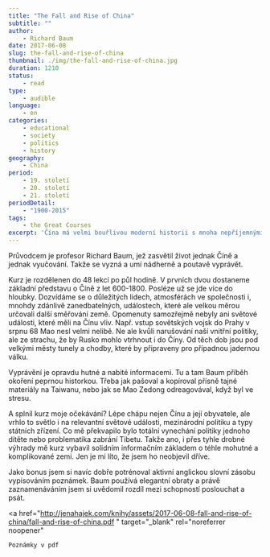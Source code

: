 ```yaml
---
title: "The Fall and Rise of China"
subtitle: ""
author:
    - Richard Baum
date: 2017-06-08
slug: the-fall-and-rise-of-china
thumbnail: ./img/the-fall-and-rise-of-china.jpg
duration: 1210
status:
    - read
type:
    - audible
language:
    - en
categories:
    - educational
    - society
    - politics
    - history
geography:
    - China
period:
    - 19. století
    - 20. století
    - 21. století
periodDetail:
    - "1900-2015"
tags:
    - the Great Courses
excerpt: 'Čína má velmi bouřlivou moderní historii s mnoha nepříjemnými etapami, které jsou stále tabu. Ve smlouvách bývá uvedeno, že se v práci o určitých věcech mluvit nesmí, nepohodlné informace jsou cenzurovány. Touha poznat a pochopit Čínu lépe, než jen sledováním běžného života, mě dovedla k výbornému video kurzu ze série <a href="https://www.thegreatcoursesplus.com/show/fall_and_rise_of_china" title="The Great Courses Plus" target="_blank" rel="noreferrer noopener">The Great Courses Plus</a>, ale k sehnání i na <a href="https://www.audible.com/pd/History/The-Fall-and-Rise-of-China-Audiobook/B00DIAUENC?qid=1496825260&sr=1-1/" title="Audible" target="_blank" rel="noreferrer noopener">Audible</a>.'
---
```


Průvodcem je profesor Richard Baum, jež zasvětil život jednak Číně a jednak vyučování. Takže se vyzná a umí nádherně a poutavě vyprávět.

Kurz je rozdělenen do 48 lekcí po půl hodině. V prvních dvou dostaneme základní představu o Číně z let 600-1800. Posléze už se jde více do hloubky. Dozvídáme se o důležitých lidech, atmosférách ve společnosti i, mnohdy zdánlivě zanedbatelných, událostech, které ale velkou měrou určovali další směřování země. Opomenuty samozřejmě nebyly ani světové události, které měli na Čínu vliv. Např. vstup sovětských vojsk do Prahy v srpnu 68 Mao nesl velmi nelibě. Ne ale kvůli narušování naší vnitřní politiky, ale ze strachu, že by Rusko mohlo vtrhnout i do Číny. Od těch dob jsou pod velkými městy tunely a chodby, které by připraveny pro případnou jadernou válku.

Vyprávění je opravdu hutné a nabité informacemi. Tu a tam Baum příběh okoření peprnou historkou. Třeba jak pašoval a kopíroval přísně tajné materiály na Taiwanu, nebo jak se Mao Zedong odreagovával, když byl ve stresu.

A splnil kurz moje očekávání? Lépe chápu nejen Čínu a její obyvatele, ale vrhlo to světlo i na relevantní světové události, mezinárodní politiku a typy státních zřízení. Co mě překvapilo bylo totální vynechání politiky jednoho dítěte nebo problematika zabrání Tibetu. Takže ano, i přes tyhle drobné výhrady mě kurz vybavil solidním informačním základem o téhle mohutné a komplikované zemi. Jen je mi líto, že jsem ho neobjevil dříve.

Jako bonus jsem si navíc dobře potrénoval aktivní anglickou slovní zásobu vypisováním poznámek. Baum používá elegantní obraty a právě zaznamenáváním jsem si uvědomil rozdíl mezi schopností poslouchat a psát.

<a
    href="http://jenahajek.com/knihy/assets/2017-06-08-fall-and-rise-of-china/fall-and-rise-of-china.pdf
"
    target="_blank"
    rel="noreferrer noopener"
>
    Poznámky v pdf
</a>
